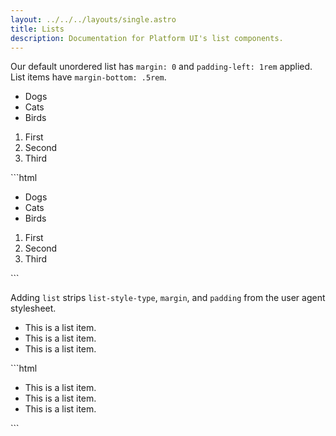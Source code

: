 ```yaml
---
layout: ../../../layouts/single.astro
title: Lists
description: Documentation for Platform UI's list components.
---
```


<Anchor name="Default"/>

Our default unordered list has `margin: 0` and `padding-left: 1rem` applied. List items have `margin-bottom: .5rem`.

<ul>
  <li>Dogs</li>
  <li>Cats</li>
  <li>Birds</li>
</ul>
<div class="my-3"></div>
<ol>
  <li>First</li>
  <li>Second</li>
  <li>Third</li>
</ol>

<Codemarkup>
```html
<!-- Unordered List -->
<ul>
  <li>Dogs</li>
  <li>Cats</li>
  <li>Birds</li>
</ul>

<!-- Ordered List -->
<ol>
  <li>First</li>
  <li>Second</li>
  <li>Third</li>
</ol>
```
</Codemarkup>


<Anchor name="list"/>

Adding `list` strips `list-style-type`, `margin`, and `padding` from the user agent stylesheet.

<Codedemo>
<ul class="list">
  <li>This is a list item.</li>
  <li>This is a list item.</li>
  <li>This is a list item.</li>
</ul>
</Codedemo>

<Codemarkup>
```html
<ul class="list">
   <li>This is a list item.</li>
   <li>This is a list item.</li>
   <li>This is a list item.</li>
 </ul>
```
</Codemarkup>

<Modifiers>
<Modifiersrow
  modifier="list--inline"
  behavior="An inline flex list." 
/>
<Modifiersrow
  modifier="list--bordered"
  behavior="Adds a bottom border when adding `list__item` to each child `<li>`" 
/>
</Modifiers>